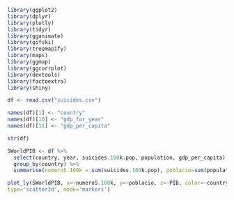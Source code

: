 ```r
library(ggplot2)
library(dplyr)
library(plotly)
library(tidyr)
library(gganimate)
library(gifski)
library(treemapify)
library(maps)
library(ggmap)
library(ggcorrplot)
library(devtools)
library(factoextra)
library(shiny)
```
```r
df <- read.csv("suicides.csv")

names(df)[1] <- "country"
names(df)[10] <- "gdp_for_year"
names(df)[11] <- "gdp_per_capita" 

str(df)

SWorldPIB <- df %>%
  select(country, year, suicides.100k.pop, population, gdp_per_capita) %>%
  group_by(country) %>%
  summarise(numeroS.100k = sum(suicides.100k.pop), poblacio=sum(population), PIB=mean(gdp_per_capita))

plot_ly(SWorldPIB, x=~numeroS.100k, y=~poblacio, z=~PIB, color=~country,
type='scatter3d', mode='markers') 
```














